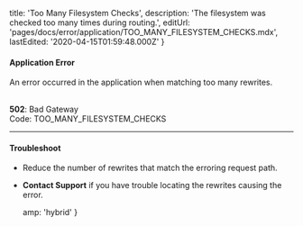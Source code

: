 
  title: 'Too Many Filesystem Checks',
  description: 'The filesystem was checked too many times during routing.',
  editUrl: 'pages/docs/error/application/TOO_MANY_FILESYSTEM_CHECKS.mdx',
  lastEdited: '2020-04-15T01:59:48.000Z'
}

#### Application Error

An error occurred in the application when matching too many rewrites.

<br />
<Note label={false}>
  <b>502</b>: Bad Gateway
  <br />
  Code: <InlineCode>TOO_MANY_FILESYSTEM_CHECKS</InlineCode>
</Note>

---

#### Troubleshoot

- Reduce the number of rewrites that match the erroring request path.
- **<EmailLink type="support">Contact Support</EmailLink>** if you have trouble locating the rewrites causing the error.


  amp: 'hybrid'
}
